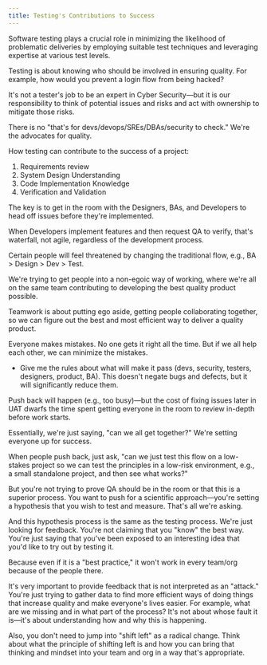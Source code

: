 ```yaml
---
title: Testing's Contributions to Success
---
```


Software testing plays a crucial role in minimizing the likelihood of problematic deliveries by employing suitable test techniques and leveraging expertise at various test levels.

Testing is about knowing who should be involved in ensuring quality. For example, how would you prevent a login flow from being hacked?

It's not a tester's job to be an expert in Cyber Security—but it is our responsibility to think of potential issues and risks and act with ownership to mitigate those risks. 

There is no "that's for devs/devops/SREs/DBAs/security to check." We're the advocates for quality.

How testing can contribute to the success of a project:

1. Requirements review
2. System Design Understanding
3. Code Implementation Knowledge
4. Verification and Validation

The key is to get in the room with the Designers, BAs, and Developers to head off issues before they're implemented.

When Developers implement features and then request QA to verify, that's waterfall, not agile, regardless of the development process.

Certain people will feel threatened by changing the traditional flow, e.g., BA > Design > Dev > Test.

We're trying to get people into a non-egoic way of working, where we're all on the same team contributing to developing the best quality product possible.

Teamwork is about putting ego aside, getting people collaborating together, so we can figure out the best and most efficient way to deliver a quality product.

Everyone makes mistakes. No one gets it right all the time. But if we all help each other, we can minimize the mistakes.

* Give me the rules about what will make it pass (devs, security, testers, designers, product, BA). This doesn't negate bugs and defects, but it will significantly reduce them.

Push back will happen (e.g., too busy)—but the cost of fixing issues later in UAT dwarfs the time spent getting everyone in the room to review in-depth before work starts.

Essentially, we're just saying, "can we all get together?" We're setting everyone up for success.

When people push back, just ask, "can we just test this flow on a low-stakes project so we can test the principles in a low-risk environment, e.g., a small standalone project, and then see what works?"

But you're not trying to prove QA should be in the room or that this is a superior process. You want to push for a scientific approach—you're setting a hypothesis that you wish to test and measure. That's all we're asking.

And this hypothesis process is the same as the testing process. We're just looking for feedback. You're not claiming that you "know" the best way. You're just saying that you've been exposed to an interesting idea that you'd like to try out by testing it. 

Because even if it is a "best practice," it won't work in every team/org because of the people there.

It's very important to provide feedback that is not interpreted as an "attack." You're just trying to gather data to find more efficient ways of doing things that increase quality and make everyone's lives easier. For example, what are we missing and in what part of the process? It's not about whose fault it is—it's about understanding how and why this is happening.

Also, you don't need to jump into "shift left" as a radical change. Think about what the principle of shifting left is and how you can bring that thinking and mindset into your team and org in a way that's appropriate.